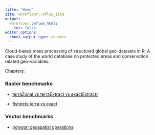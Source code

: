 ```yaml
---
title: "Home"
site: workflowr::wflow_site
output:
  workflowr::wflow_html:
    toc: false
editor_options:
  chunk_output_type: console
---
```


Cloud-based mass processing of structured global geo-datasets in R: A case
study of the world database on protected areas and conservation related
geo-variables.

Chapters:

### Raster benchmarks

- [terraZonal vs terraExtract vs exactExtractr](terra_exact_benchmarks.html)

- [fishnets terra vs exact](fishnets_benchmarks.html)

### Vector benchmarks

- [polygon geospatial operations](vector_benchmarks.html)
